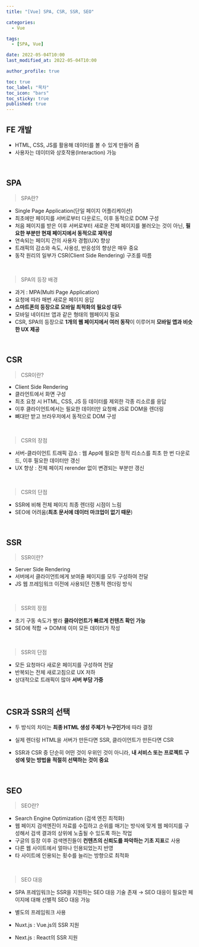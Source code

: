 ```yaml
---
title: "[Vue] SPA, CSR, SSR, SEO"

categories:
  - Vue

tags:
  - [SPA, Vue]

date: 2022-05-04T10:00
last_modified_at: 2022-05-04T10:00

author_profile: true

toc: true
toc_label: "목차"
toc_icon: "bars"
toc_sticky: true
published: true
---
```


## FE 개발

- HTML, CSS, JS를 활용해 데이터를 볼 수 있게 만들어 줌
- 사용자는 데이터와 상호작용(Interaction) 가능

<br />

## SPA

> SPA란?

- Single Page Application(단일 페이지 어플리케이션)
- 최초에만 페이지를 서버로부터 다운로드, 이후 동적으로 DOM 구성
- 처음 페이지를 받은 이후 서버로부터 새로운 전체 페이지를 불러오는 것이 아닌, **필요한 부분만 현재 페이지에서 동적으로 재작성**
- 연속되는 페이지 간의 사용자 경험(UX) 향상
- 트래픽의 감소와 속도, 사용성, 반응성의 향상은 매우 중요
- 동작 원리의 일부가 CSR(Client Side Rendering) 구조를 따름

<br />

> SPA의 등장 배경

- 과거 : MPA(Multi Page Application)
- 요청에 따라 매번 새로운 페이지 응답
- **스마트폰의 등장으로 모바일 최적화의 필요성 대두**
- 모바일 네이티브 앱과 같은 형태의 웹페이지 필요
- CSR, SPA의 등장으로 **1개의 웹 페이지에서 여러 동작**이 이루어져 **모바일 앱과 비슷한 UX 제공**

<br />

## CSR

> CSR이란?

- Client Side Rendering
- 클라언트에서 화면 구성
- 최초 요청 시 HTML, CSS, JS 등 데이터를 제외한 각종 리소르를 응답
- 이후 클라이언트에서는 필요한 데이터만 요청해 JS로 DOM을 렌더링
- 뼈대만 받고 브라우저에서 동적으로 DOM 구성

<br />

> CSR의 장점

- 서버-클라이언트 트래픽 감소 : 웹 App에 필요한 정적 리소스를 최초 한 번 다운로드, 이후 필요한 데이터만 갱신
- UX 향상 : 전체 페이지 rerender 없이 변경되는 부분만 갱신

<br />

> CSR의 단점

- SSR에 비해 전체 페이지 최종 렌더링 시점이 느림
- SEO에 어려움(**최초 문서에 데이터 마크업이 없기 때문**)

<br />

## SSR

> SSR이란?

- Server Side Rendering
- 서버에서 클라이언트에게 보여줄 페이지를 모두 구성하여 전달
- JS 웹 프레임워크 이전에 사용되던 전통적 렌더링 방식

<br />

> SSR의 장점

- 초기 구동 속도가 빨라 **클라이언트가 빠르게 컨텐츠 확인 가능**
- SEO에 적합 → DOM에 이미 모든 데이터가 작성

<br />

> SSR의 단점

- 모든 요청마다 새로운 페이지를 구성하여 전달
- 반복되는 전체 새로고침으로 UX 저하
- 상대적으로 트래픽이 많아 **서버 부담 가중**

<br />

## CSR과 SSR의 선택

- 두 방식의 차이는 **최종 HTML 생성 주체가 누구인가**에 따라 결정
- 실제 렌더링 HTML을 서버가 만든다면 SSR, 클라이언트가 만든다면 CSR

- SSR과 CSR 중 단순히 어떤 것이 우위인 것이 아니라, **내 서비스 또는 프로젝트 구성에 맞는 방법을 적절히 선택하는 것이 중요**

<br />

## SEO

> SEO란?

- Search Engine Optimization (검색 엔진 최적화)
- 웹 페이지 검색엔진이 자료를 수집하고 순위를 매기는 방식에 맞게 웹 페이지를 구성해서 검색 결과의 상위에 노출될 수 있도록 하는 작업
- 구글의 등장 이후 검색엔진들이 **컨텐츠의 신뢰도를 파악하는 기초 지표**로 사용
- 다른 웹 사이트에서 얼마나 인용되었는지 반영
- 타 사이트에 인용되는 횟수를 늘리는 방향으로 최적화

<br />

> SEO 대응

- SPA 프레임워크는 SSR을 지원하는 SEO 대응 기술 존재
  → SEO 대응이 필요한 페이지에 대해 선별적 SEO 대응 가능

- 별도의 프레임워크 사용
- Nuxt.js : Vue.js의 SSR 지원
- Next.js : React의 SSR 지원
